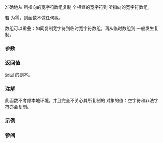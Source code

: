 {{cpp/title|wmemmove}}
{{cpp/string/wide/navbar}}
{{ddcl|header=cwchar|
wchar_t* wmemmove( wchar_t* dest, const wchar_t* src, std::size_t count );
}}

准确地从 {{c|src}} 所指向的宽字符数组复制 {{c|count}} 个相继的宽字符到 {{c|dest}} 所指向的宽字符数组。

若 {{c|count}} 为零，则函数不做任何事。

数组可以重叠：如同复制宽字符到临时宽字符数组，再从临时数组到 {{c|dest}} 一般发生复制。

===参数===
{{par begin}}
{{par|dest|指向复制目标宽字符数组的指针}}
{{par|src|指向复制来源宽字符数组的指针}}
{{par|count|要复制的宽字符数}}
{{par end}}

===返回值===
返回 {{c|dest}} 的副本。

===注解===
此函数不考虑本地环境，并且完全不关心其所复制的 {{c|wchar_t}} 对象的值：空字符和非法字符亦会复制。

===示例===
{{example
|code=
#include &lt;clocale&gt;
#include &lt;cwchar&gt;
#include &lt;iostream&gt;
#include &lt;locale&gt;

int main()
{
    std::setlocale(LC_ALL, "en_US.utf8");
    std::wcout.imbue(std::locale("en_US.utf8"));

    wchar_t str[] = L"αβγδεζηθικλμνξοπρστυφχψω";
    std::wcout &lt;&lt; str &lt;&lt; '\n';
    std::wmemmove(str + 4, str + 3, 3); // 从 [δεζ] 复制到 [εζη]
    std::wcout &lt;&lt; str &lt;&lt; '\n';
}
|p=true
|output=
αβγδεζηθικλμνξοπρστυφχψω
αβγδδεζθικλμνξοπρστυφχψω
}}

===参阅===
{{dsc begin}}
{{dsc inc|cpp/string/wide/dsc wmemcpy}}
{{dsc inc|cpp/string/byte/dsc memmove}}
{{dsc inc|cpp/algorithm/dsc copy}}
{{dsc inc|cpp/algorithm/dsc copy_backward}}
{{dsc see c|c/string/wide/wmemmove}}
{{dsc end}}

{{langlinks|de|en|es|fr|it|ja|pt|ru}}